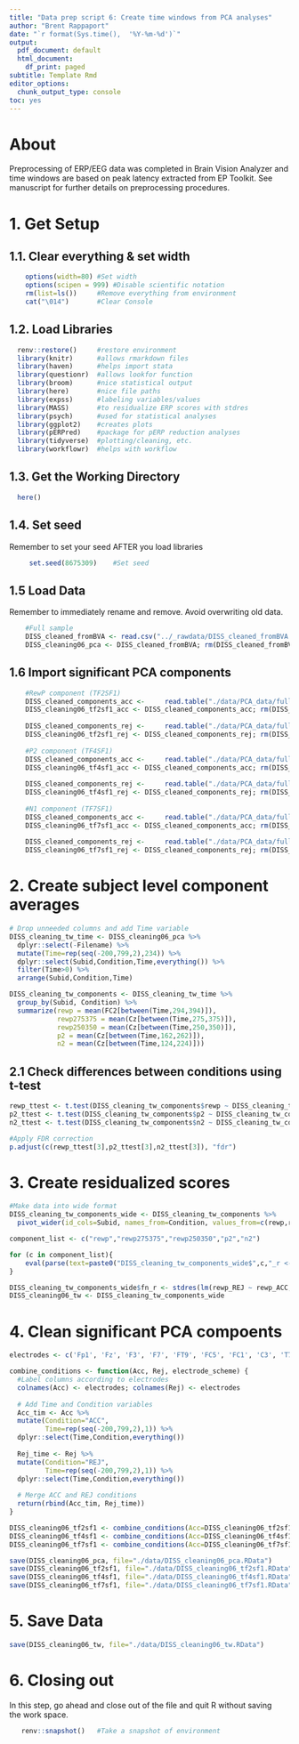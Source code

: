 ```yaml
---
title: "Data prep script 6: Create time windows from PCA analyses"
author: "Brent Rappaport"
date: "`r format(Sys.time(),  '%Y-%m-%d')`"
output:
  pdf_document: default
  html_document:
    df_print: paged
subtitle: Template Rmd
editor_options:
  chunk_output_type: console
toc: yes
---
```


# About
Preprocessing of ERP/EEG data was completed in Brain Vision Analyzer and time windows are based on peak latency extracted from EP Toolkit. See manuscript for further details on preprocessing procedures.

# 1. Get Setup
## 1.1. Clear everything & set width
```r
    options(width=80) #Set width
    options(scipen = 999) #Disable scientific notation
    rm(list=ls())     #Remove everything from environment
    cat("\014")       #Clear Console
```

## 1.2. Load Libraries
```r
  renv::restore()     #restore environment
  library(knitr)      #allows rmarkdown files
  library(haven)      #helps import stata
  library(questionr)  #allows lookfor function
  library(broom)      #nice statistical output
  library(here)       #nice file paths
  library(expss)      #labeling variables/values
  library(MASS)       #to residualize ERP scores with stdres
  library(psych)      #used for statistical analyses
  library(ggplot2)    #creates plots
  library(pERPred)    #package for pERP reduction analyses
  library(tidyverse)  #plotting/cleaning, etc.
  library(workflowr)  #helps with workflow
```

## 1.3. Get the Working Directory
```r
  here()
```

## 1.4. Set seed
   Remember to set your seed AFTER you load libraries
```r
     set.seed(8675309)    #Set seed
```

## 1.5 Load Data
Remember to immediately rename and remove. Avoid overwriting old data.
```r
    #Full sample
    DISS_cleaned_fromBVA <- read.csv("../_rawdata/DISS_cleaned_fromBVA.csv")
    DISS_cleaning06_pca <- DISS_cleaned_fromBVA; rm(DISS_cleaned_fromBVA)
```

## 1.6 Import significant PCA components
```r
    #RewP component (TF2SF1)
    DISS_cleaned_components_acc <-     read.table("./data/PCA_data/full_corrected_USETHIS/For_BVA/DISS_data_pca.txt_grand average______ACC__TF02SF1.txt", header=FALSE)
    DISS_cleaning06_tf2sf1_acc <- DISS_cleaned_components_acc; rm(DISS_cleaned_components_acc)
    
    DISS_cleaned_components_rej <-     read.table("./data/PCA_data/full_corrected_USETHIS/For_BVA/DISS_data_pca.txt_grand average______REJ__TF02SF1.txt", header=FALSE)
    DISS_cleaning06_tf2sf1_rej <- DISS_cleaned_components_rej; rm(DISS_cleaned_components_rej)
    
    #P2 component (TF4SF1)
    DISS_cleaned_components_acc <-     read.table("./data/PCA_data/full_corrected_USETHIS/For_BVA/DISS_data_pca.txt_grand average______ACC__TF04SF1.txt", header=FALSE)
    DISS_cleaning06_tf4sf1_acc <- DISS_cleaned_components_acc; rm(DISS_cleaned_components_acc)
    
    DISS_cleaned_components_rej <-     read.table("./data/PCA_data/full_corrected_USETHIS/For_BVA/DISS_data_pca.txt_grand average______REJ__TF04SF1.txt", header=FALSE)
    DISS_cleaning06_tf4sf1_rej <- DISS_cleaned_components_rej; rm(DISS_cleaned_components_rej)
    
    #N1 component (TF7SF1)
    DISS_cleaned_components_acc <-     read.table("./data/PCA_data/full_corrected_USETHIS/For_BVA/DISS_data_pca.txt_grand average______ACC__TF07SF1.txt", header=FALSE)
    DISS_cleaning06_tf7sf1_acc <- DISS_cleaned_components_acc; rm(DISS_cleaned_components_acc)
    
    DISS_cleaned_components_rej <-     read.table("./data/PCA_data/full_corrected_USETHIS/For_BVA/DISS_data_pca.txt_grand average______REJ__TF07SF1.txt", header=FALSE)
    DISS_cleaning06_tf7sf1_rej <- DISS_cleaned_components_rej; rm(DISS_cleaned_components_rej)
```

# 2. Create subject level component averages
```r
# Drop unneeded columns and add Time variable
DISS_cleaning_tw_time <- DISS_cleaning06_pca %>%
  dplyr::select(-Filename) %>%
  mutate(Time=rep(seq(-200,799,2),234)) %>%
  dplyr::select(Subid,Condition,Time,everything()) %>%
  filter(Time>0) %>%
  arrange(Subid,Condition,Time)

DISS_cleaning_tw_components <- DISS_cleaning_tw_time %>%
  group_by(Subid, Condition) %>%
  summarize(rewp = mean(FC2[between(Time,294,394)]),
            rewp275375 = mean(Cz[between(Time,275,375)]),
            rewp250350 = mean(Cz[between(Time,250,350)]),
            p2 = mean(Cz[between(Time,162,262)]),
            n2 = mean(Cz[between(Time,124,224)]))
```

## 2.1 Check differences between conditions using t-test
```r
rewp_ttest <- t.test(DISS_cleaning_tw_components$rewp ~ DISS_cleaning_tw_components$Condition, paired=TRUE)[1:3]
p2_ttest <- t.test(DISS_cleaning_tw_components$p2 ~ DISS_cleaning_tw_components$Condition, paired=TRUE)[1:3]
n2_ttest <- t.test(DISS_cleaning_tw_components$n2 ~ DISS_cleaning_tw_components$Condition, paired=TRUE)[1:3]

#Apply FDR correction
p.adjust(c(rewp_ttest[3],p2_ttest[3],n2_ttest[3]), "fdr")
```

# 3. Create residualized scores
```r
#Make data into wide format
DISS_cleaning_tw_components_wide <- DISS_cleaning_tw_components %>%
  pivot_wider(id_cols=Subid, names_from=Condition, values_from=c(rewp,rewp275375,rewp250350,p2,n2))

component_list <- c("rewp","rewp275375","rewp250350","p2","n2")

for (c in component_list){ 
    eval(parse(text=paste0("DISS_cleaning_tw_components_wide$",c,"_r <- stdres(lm(",c,"_ACC ~ ",c,"_REJ, DISS_cleaning_tw_components_wide, na.action=na.exclude))"))) 
}

DISS_cleaning_tw_components_wide$fn_r <- stdres(lm(rewp_REJ ~ rewp_ACC, DISS_cleaning_tw_components_wide, na.action=na.exclude))
DISS_cleaning06_tw <- DISS_cleaning_tw_components_wide
```

# 4. Clean significant PCA compoents
```r
electrodes <- c('Fp1', 'Fz', 'F3', 'F7', 'FT9', 'FC5', 'FC1', 'C3', 'T7', 'TP9', 'CP5','CP1', 'Pz', 'P3', 'P7', 'O1', 'Oz', 'O2', 'P4', 'P8', 'TP10', 'CP6', 'CP2', 'C4', 'T8', 'FT10', 'FC6', 'FC2', 'F4', 'F8', 'Fp2', 'Cz')

combine_conditions <- function(Acc, Rej, electrode_scheme) {
  #Label columns according to electrodes
  colnames(Acc) <- electrodes; colnames(Rej) <- electrodes
  
  # Add Time and Condition variables
  Acc_tim <- Acc %>%
  mutate(Condition="ACC",
         Time=rep(seq(-200,799,2),1)) %>%
  dplyr::select(Time,Condition,everything())
  
  Rej_time <- Rej %>%
  mutate(Condition="REJ",
         Time=rep(seq(-200,799,2),1)) %>%
  dplyr::select(Time,Condition,everything())
  
  # Merge ACC and REJ conditions
  return(rbind(Acc_tim, Rej_time))
}

DISS_cleaning06_tf2sf1 <- combine_conditions(Acc=DISS_cleaning06_tf2sf1_acc, Rej=DISS_cleaning06_tf2sf1_rej, electrode_scheme=electrodes)
DISS_cleaning06_tf4sf1 <- combine_conditions(Acc=DISS_cleaning06_tf4sf1_acc, Rej=DISS_cleaning06_tf4sf1_rej, electrode_scheme=electrodes)
DISS_cleaning06_tf7sf1 <- combine_conditions(Acc=DISS_cleaning06_tf7sf1_acc, Rej=DISS_cleaning06_tf7sf1_rej, electrode_scheme=electrodes)
```

```r
save(DISS_cleaning06_pca, file="./data/DISS_cleaning06_pca.RData")
save(DISS_cleaning06_tf2sf1, file="./data/DISS_cleaning06_tf2sf1.RData")
save(DISS_cleaning06_tf4sf1, file="./data/DISS_cleaning06_tf4sf1.RData")
save(DISS_cleaning06_tf7sf1, file="./data/DISS_cleaning06_tf7sf1.RData")
```

# 5. Save Data
```r
save(DISS_cleaning06_tw, file="./data/DISS_cleaning06_tw.RData")
```

# 6. Closing out
  In this step, go ahead and close out of the file and quit R without saving  
  the work space.
```r
   renv::snapshot()   #Take a snapshot of environment
```

